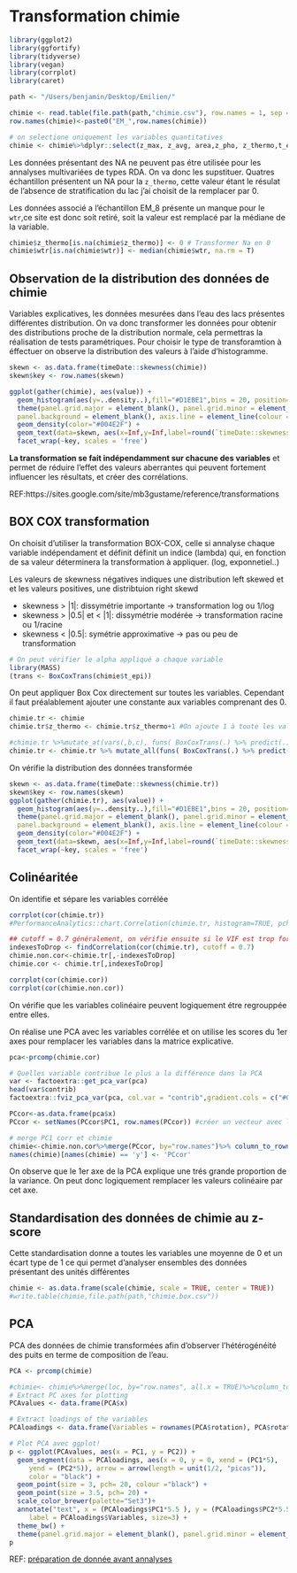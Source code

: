 # Transformation chimie

```r
library(ggplot2)
library(ggfortify)
library(tidyverse)
library(vegan)
library(corrplot)
library(caret)

path <- "/Users/benjamin/Desktop/Emilien/"

chimie <- read.table(file.path(path,"chimie.csv"), row.names = 1, sep = ",", dec = ".", header = TRUE)
row.names(chimie)<-paste0("EM_",row.names(chimie))

# on selectione uniquement les variables quantitatives
chimie <- chimie%>%dplyr::select(z_max, z_avg, area,z_pho, z_thermo,t_epi,t_hypo,do_pho,do_epi,do_hypo,zoo,ccl,chla,n,p,doc,a440,wtr,f)
```

Les données présentant des NA ne peuvent pas étre utilisée pour les annalyses multivariées de types RDA. On va donc les supstituer. Quatres échantillon présentent un NA pour la `z_thermo`, cette valeur étant le résulat de l'absence de stratification du lac j'ai choisit de la remplacer par 0.

Les données associé a l'échantillon EM_8 présente un manque pour le `wtr`,ce site est donc soit retiré, soit la valeur est remplacé par la médiane de la variable.

```r
chimie$z_thermo[is.na(chimie$z_thermo)] <- 0 # Transformer Na en 0
chimie$wtr[is.na(chimie$wtr)] <- median(chimie$wtr, na.rm = T)
```


## Observation de la distribution des données de chimie

Variables explicatives, les données mesurées dans l'eau des lacs présentes différentes distribution. On va donc transformer les données pour obtenir des distributions proche de la distribution normale, cela permettras la réalisation de tests paramétriques. Pour choisir le type de transforamtion à éffectuer on observe la distribution des valeurs à l'aide d'histogramme.

```r
skewn <- as.data.frame(timeDate::skewness(chimie))
skewn$key <- row.names(skewn)

ggplot(gather(chimie), aes(value)) + 
  geom_histogram(aes(y=..density..),fill="#D1EBE1",bins = 20, position="dodge",color="#D1EBE1",alpha=0.5) + 
  theme(panel.grid.major = element_blank(), panel.grid.minor = element_blank(),
  panel.background = element_blank(), axis.line = element_line(colour = "black"))+
  geom_density(color="#004E2F") +
  geom_text(data=skewn, aes(x=Inf,y=Inf,label=round(`timeDate::skewness(chimie)`,2)),hjust=1.5, vjust=1.5, fontface='bold', size=3)+
  facet_wrap(~key, scales = 'free')
```  
  
**La transformation se fait indépendamment sur chacune des variables** et permet de réduire l'effet des valeurs aberrantes qui peuvent fortement influencer les résultats, et créer des corrélations.

REF:https://sites.google.com/site/mb3gustame/reference/transformations

## BOX COX transformation
On choisit d'utiliser la transformation BOX-COX, celle si annalyse chaque variable indépendament et définit définit un indice (lambda) qui, en fonction de sa valeur déterminera la transformation à appliquer. (log, exponnetiel..)  

Les valeurs de skewness négatives indiques une distribution left skewed et et les valeurs positives, une distribtuion right skewd

- skewness > |1|: dissymétrie importante -> transformation log ou 1/log 
- skewness > |0.5| et < |1|:  dissymétrie modérée -> transformation racine ou 1/racine
- skewness < |0.5|: symétrie approximative -> pas ou peu de transformation

```r
# On peut vérifier le alpha appliqué a chaque variable
library(MASS)
(trans <- BoxCoxTrans(chimie$t_epi))
```

On peut appliquer Box Cox directement sur toutes les variables. Cependant il faut préalablement ajouter une constante aux variables comprenant des 0.
```r
chimie.tr <- chimie
chimie.tr$z_thermo <- chimie.tr$z_thermo+1 #On ajoute 1 à toute les valeurs si des 0 sont compris

#chimie.tr %>%mutate_at(vars(,b,c), funs( BoxCoxTrans(.) %>% predict(.))) ## Choix des variables
chimie.tr <- chimie.tr %>% mutate_all(funs( BoxCoxTrans(.) %>% predict(.)))
```

On vérifie la distribution des données transformée
```r
skewn <- as.data.frame(timeDate::skewness(chimie.tr))
skewn$key <- row.names(skewn)
ggplot(gather(chimie.tr), aes(value)) + 
  geom_histogram(aes(y=..density..),fill="#D1EBE1",bins = 20, position="dodge",color="#D1EBE1",alpha=0.5) + 
  theme(panel.grid.major = element_blank(), panel.grid.minor = element_blank(),
  panel.background = element_blank(), axis.line = element_line(colour = "black"))+
  geom_density(color="#004E2F") +
  geom_text(data=skewn, aes(x=Inf,y=Inf,label=round(`timeDate::skewness(chimie.tr)`,2)),hjust=1.5, vjust=1.5, fontface='bold', size=3)+
  facet_wrap(~key, scales = 'free')
```

## Colinéaritée

On identifie et sépare les variables corrélée
```r
corrplot(cor(chimie.tr))
#PerformanceAnalytics::chart.Correlation(chimie.tr, histogram=TRUE, pch="+")

## cutoff = 0.7 généralement, on vérifie ensuite si le VIF est trop fort on peut diminuer le cutoff
indexesToDrop <- findCorrelation(cor(chimie.tr), cutoff = 0.7)
chimie.non.cor<-chimie.tr[,-indexesToDrop]
chimie.cor <- chimie.tr[,indexesToDrop]

corrplot(cor(chimie.cor))
corrplot(cor(chimie.non.cor))
```
On vérifie que les variables colinéaire peuvent logiquement étre regrouppée entre elles.

On réalise une PCA avec les variables corrélée et on utilise les scores du 1er axes pour remplacer les variables dans la matrice explicative.

```r
pca<-prcomp(chimie.cor)

# Quelles variable contribue le plus a la différence dans la PCA
var <- factoextra::get_pca_var(pca)
head(var$contrib)
factoextra::fviz_pca_var(pca, col.var = "contrib",gradient.cols = c("#00AFBB", "#E7B800", "#FC4E07"))

PCcor<-as.data.frame(pca$x)
PCcor <- setNames(PCcor$PC1, row.names(PCcor)) #créer un vecteur avec le nom des sites

# merge PC1 corr et chimie
chimie<-chimie.non.cor%>%merge(PCcor, by="row.names")%>% column_to_rownames("Row.names")
names(chimie)[names(chimie) == 'y'] <- 'PCcor'

```
On observe que le 1er axe de la PCA explique une trés grande proportion de la variance. On peut donc logiquement remplacer les valeurs colinéaire par cet axe.

## Standardisation des données de chimie au z-score

Cette standardisation donne a toutes les variables une moyenne de 0 et un écart type de 1 ce qui permet d'analyser ensembles des données présentant des unités différentes  

```r
chimie <- as.data.frame(scale(chimie, scale = TRUE, center = TRUE))
#write.table(chimie,file.path(path,"chimie.box.csv"))
```

## PCA 

PCA des données de chimie transformées afin d'observer l'hétérogénéité des puits en terme de composition de l'eau.
```r

PCA <- prcomp(chimie)

#chimie<- chimie%>%merge(loc, by="row.names", all.x = TRUE)%>%column_to_rownames("Row.names")
# Extract PC axes for plotting
PCAvalues <- data.frame(PCA$x)

# Extract loadings of the variables
PCAloadings <- data.frame(Variables = rownames(PCA$rotation), PCA$rotation)

# Plot PCA avec ggplot!
p <- ggplot(PCAvalues, aes(x = PC1, y = PC2)) +
  geom_segment(data = PCAloadings, aes(x = 0, y = 0, xend = (PC1*5),
     yend = (PC2*5)), arrow = arrow(length = unit(1/2, "picas")),
     color = "black") +
  geom_point(size = 3, pch= 20, colour ="black") +
  geom_point(size = 3.5, pch= 20) +
  scale_color_brewer(palette="Set3")+
  annotate("text", x = (PCAloadings$PC1*5.5 ), y = (PCAloadings$PC2*5.5),
     label = PCAloadings$Variables, size=3) +
  theme_bw() +
  theme(panel.grid.major = element_blank(), panel.grid.minor = element_blank(), panel.background = element_blank(),strip.text.y = element_text(angle=0))  
p
```

REF: [préparation de donnée avant annalyses](https://www.davidzeleny.net/anadat-r/doku.php/en:data_preparation#img_stand-hell)